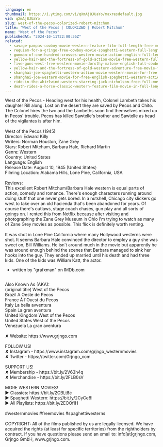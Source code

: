 ```yaml
---
language: en
thumbnail: https://i.ytimg.com/vi/qXmAj8JUaYo/maxresdefault.jpg
vid: qXmAj8JUaYo
slug: west-of-the-pecos-colorized-robert-mitchum
title: "West of the Pecos | COLORIZED | Robert Mitchum"
name: "West of the Pecos"
publishedAt: "2024-10-11T22:00:36Z"
related:
  - savage-pampas-cowboy-movie-western-feature-film-full-length-free-movies-on-youtube
  - requiem-for-a-gringo-free-cowboy-movie-spaghetti-western-full-length-western-movie
  - gunman-of-one-hundred-crosses-western-movie-action-english-full-length
  - yellow-hair-and-the-fortress-of-gold-action-movie-free-western-full-length
  - five-guns-west-free-western-movie-dorothy-malone-english-full-cowboy-film-full-movie
  - yellow-hair-and-the-fortress-of-gold-western-adventure-free-movie-full-length-film
  - shanghai-joe-spaghetti-western-action-movie-western-movie-for-free-english
  - shanghai-joe-western-movie-for-free-english-spaghetti-western-action-movie
  - ride-in-the-whirlwind-western-starring-jack-nicholson-free-full-movie-english-youtube-movies
  - death-rides-a-horse-classic-western-feature-film-movie-in-full-length-full-movies-for-free
---
```


West of the Pecos - Heading west for his health, Colonel Lambeth takes his daughter Rill along. Lost on the desert they are saved by Pecos and Chito. The Colonel hires the two and the Lambeths soon find themselves mixed up in Pecos' trouble. Pecos has killed Sawtelle's brother and Sawtelle as head of the vigilantes is after him.<br />
<br />
West of the Pecos (1945)<br />
Director: Edward Killy<br />
Writers: Norman Houston, Zane Grey<br />
Stars: Robert Mitchum, Barbara Hale, Richard Martin<br />
Genre: Western<br />
Country: United States<br />
Language: English<br />
Release Date: August 10, 1945 (United States)<br />
Filming Location: Alabama Hills, Lone Pine, California, USA<br />
<br />
Reviews:<br />
This excellent Robert Mitchum/Barbara Hale western is equal parts of action, comedy and romance. There's enough characters running around doing stuff that one never gets bored. In a nutshell, Chicago city slickers go west to take over an old hacienda that's been abandoned for years. Of course there's outlaws, stage coach chases, gun play and all sorts of goings on. I rented this from Netflix because after visiting and photographing the Zane Grey Museum in Ohio I'm trying to watch as many of Zane Grey movies as possible. This flick is definitely worth renting.<br />
<br />
It was shot in Lone Pine California where many Hollywood westerns were shot. It seems Barbara Hale convinced the director to employ a guy she was sweet on, Bill Williams. He isn't around much in the movie but apparently he was around enough behind the scenes that Barbara managed to sink her hooks into the guy. They ended up married until his death and had three kids. One of the kids was William Katt, the actor.<br />
- written by "grafxman" on IMDb.com<br />
<br />
Also Known As (AKA):<br />
(original title) West of the Pecos<br />
Brazil A Oeste de Pecos<br />
France À l'Ouest du Pecos<br />
Italy La bella avventura<br />
Spain La gran aventura<br />
United Kingdom West of the Pecos<br />
United States West of the Pecos<br />
Venezuela La gran aventura<br />
<br />
✘ Website: https://www.grjngo.com<br />
<br />
FOLLOW US!<br />
✘ Instagram - https://www.instagram.com/grjngo_westernmovies<br />
✘ Twitter - https://twitter.com/Grjngo_com<br />
<br />
SUPPORT US!<br />
✘ Membership - https://bit.ly/2V63h4q<br />
✘ Merchandise - https://bit.ly/2FLB0sV<br />
<br />
MORE WESTERN MOVIES! <br />
► Classics: https://bit.ly/2CBLt8c <br />
► Spaghetti Western: https://bit.ly/2CyCe8I <br />
► All Playlists: https://bit.ly/2EOOfIH <br />
<br />
#westernmovies #freemovies #spaghettiwesterns<br />
<br />
COPYRIGHT: All of the films published by us are legally licensed. We have acquired the rights (at least for specific territories) from the rightholders by contract. If you have questions please send an email to: info[at]grjngo.com, Grjngo GmbH, www.grjngo.com.